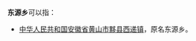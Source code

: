 '''东源乡'''可以指：
{{PRC admin/disambig|35/09/26/202/000|36/03/22/202/000}}
* [[中华人民共和国|中华人民共和国]][[安徽省|安徽省]][[黄山市|黄山市]][[黟县|黟县]][[西递镇|西递镇]]，原名东源乡。

{{disambig|cat=三字中国乡名消歧义}}
